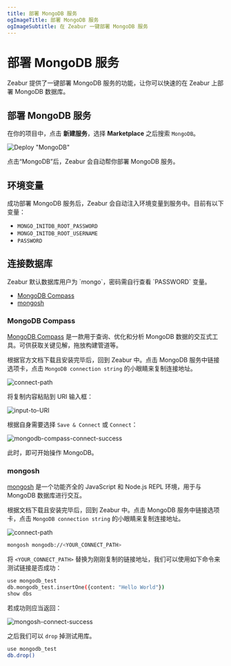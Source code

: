 ```yaml
---
title: 部署 MongoDB 服务
ogImageTitle: 部署 MongoDB 服务
ogImageSubtitle: 在 Zeabur 一键部署 MongoDB 服务
---
```



# 部署 MongoDB 服务

Zeabur 提供了一键部署 MongoDB 服务的功能，让你可以快速的在 Zeabur 上部署 MongoDB 数据库。

## 部署 MongoDB 服务

<CreateProject />

在你的项目中，点击 **新建服务**，选择 **Marketplace** 之后搜索 `MongoDB`。

![Deploy "MongoDB"](/databases/mongodb/deploy-mongodb.gif)

点击“MongoDB”后，Zeabur 会自动帮你部署 MongoDB 服务。

## 环境变量

成功部署 MongoDB 服务后，Zeabur 会自动注入环境变量到服务中。目前有以下变量：

- `MONGO_INITDB_ROOT_PASSWORD`
- `MONGO_INITDB_ROOT_USERNAME`
- `PASSWORD`

## 连接数据库

<Callout type="info" emoji="ℹ️">
Zeabur 默认数据库用户为 `mongo`，密码需自行查看 `PASSWORD` 变量。
</Callout>

- [MongoDB Compass](https://www.mongodb.com/products/compass)
- [mongosh](https://www.mongodb.com/docs/mongodb-shell/)

### MongoDB Compass

[MongoDB Compass](https://www.mongodb.com/products/compass) 是一款用于查询、优化和分析 MongoDB 数据的交互式工具。可供获取关键见解，拖放构建管道等。

根据官方文档下载且安装完毕后，回到 Zeabur 中。点击 MongoDB 服务中链接选项卡，点击 `MongoDB connection string` 的小眼睛来复制连接地址。

![connect-path](/databases/mongodb/connect-path.png)

将复制内容粘贴到 URI 输入框：

![input-to-URI](/databases/mongodb/input-to-URI.png)

根据自身需要选择 `Save & Connect` 或 `Connect`：

![mongodb-compass-connect-success](/databases/mongodb/mongodb-compass-connect-success.png)

此时，即可开始操作 MongoDB。

### mongosh

[mongosh](https://www.mongodb.com/docs/mongodb-shell/) 是一个功能齐全的 JavaScript 和 Node.js REPL 环境，用于与 MongoDB 数据库进行交互。

根据文档下载且安装完毕后，回到 Zeabur 中。点击 MongoDB 服务中链接选项卡，点击 `MongoDB connection string` 的小眼睛来复制连接地址。

![connect-path](/databases/mongodb/connect-path.png)

```bash
mongosh mongodb://<YOUR_CONNECT_PATH>
```

将 `<YOUR_CONNECT_PATH>` 替换为刚刚复制的链接地址，我们可以使用如下命令来测试链接是否成功：

```bash
use mongodb_test
db.mongodb_test.insertOne({content: "Hello World"})
show dbs
```

若成功则应当返回：

![mongosh-connect-success](/databases/mongodb/mongosh-connect-success.png)

之后我们可以 `drop` 掉测试用库。

```bash
use mongodb_test
db.drop()
```
